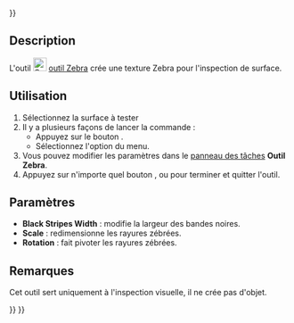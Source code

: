 <languages/>
{{UnfinishedDocu{{#translation:}}}}

{{Docnav/fr
|[[Curves_CurveOnSurface/fr|Courbe sur surface]]
|[[Curves_TrimFace/fr|Ajuster une face]]
|[[Curves_Workbench/fr|Atelier Curves]]
|IconL=Curves_CurveOnSurface.svg
|IconR=Curves_TrimFace.svg
|IconC=Curves_workbench_icon.svg
}}

{{GuiCommand/fr
|Name=Curves ZebraTool
|Name/fr=Curves Outil Zebra
|MenuLocation=Surfaces → Lancer l'outil Zebra 
|Workbenches=[[Curves_Workbench/fr|Curves]]
}}

==Description==

L'outil [[Image:Curves_ZebraTool.svg|24px]] [[Curves_ZebraTool/fr|outil Zebra]] crée une texture Zebra pour l'inspection de surface.

<span id="Usage"></span>
==Utilisation==

# Sélectionnez la surface à tester
# Il y a plusieurs façons de lancer la commande :
#* Appuyez sur le bouton {{Button|[[Image:Curves_ZebraTool.svg|16px]] [[Curves_ZebraTool/fr|Lancer l'outil Zebra]]}}.
#* Sélectionnez l'option {{MenuCommand|Surfaces → [[Image:Curves_ZebraTool.svg|16px]] Lancer l'outil Zebra}} du menu.
# Vous pouvez modifier les paramètres dans le [[Task_panel/fr|panneau des tâches]] '''Outil Zebra'''.
# Appuyez sur n'importe quel bouton {{Button|OK}}, {{Button|Cancel}} ou {{Button|Quit}} pour terminer et quitter l'outil.

<span id="Parameters"></span>
== Paramètres ==

* '''Black Stripes Width''' : modifie la largeur des bandes noires.
* '''Scale''' : redimensionne les rayures zébrées.
* '''Rotation''' : fait pivoter les rayures zébrées.

<span id="Notes"></span>
==Remarques==

Cet outil sert uniquement à l'inspection visuelle, il ne crée pas d'objet.


{{Docnav/fr
|[[Curves_CurveOnSurface/fr|Courbe sur surface]]
|[[Curves_TrimFace/fr|Ajuster une face]]
|[[Curves_Workbench/fr|Atelier Curves]]
|IconL=Curves_CurveOnSurface.svg
|IconR=Curves_TrimFace.svg
|IconC=Curves_workbench_icon.svg
}}

{{Curves Tools navi{{#translation:}}}}
{{Userdocnavi{{#translation:}}}}